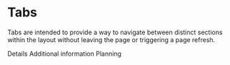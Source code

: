 
<Meta title="Components/Tabs" component={TabsContainer} />

# Tabs

Tabs are intended to provide a way to navigate between distinct sections within the layout without leaving the page or triggering a page refresh.

<Preview>
  <Story name="Basic">
    <Router>
      <TabsContainer>
        <Tab to="/details">Details</Tab>
        <Tab active to="/info">
          Additional information
        </Tab>
        <Tab notification="2" to="/Planning">
          Planning
        </Tab>
      </TabsContainer>
    </Router>
  </Story>
</Preview>
